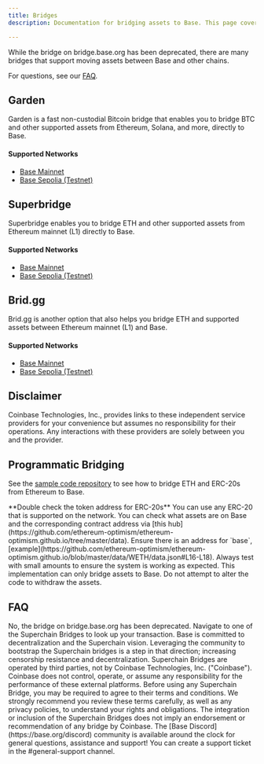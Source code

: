 ```yaml
---
title: Bridges
description: Documentation for bridging assets to Base. This page covers how to bridge ETH and ERC-20s between Ethereum (L1) and Base along with essential information.

---
```


While the bridge on bridge.base.org has been deprecated, there are many bridges
that support moving assets between Base and other chains.

For questions, see our [FAQ](#faq).

## Garden

Garden is a fast non-custodial Bitcoin bridge that enables you to bridge BTC and other supported assets from Ethereum, Solana, and more, directly to Base.

#### Supported Networks

- [Base Mainnet](https://app.garden.finance/?output-chain=base&output-asset=cbBTC)
- [Base Sepolia (Testnet)](https://testnet.garden.finance/?output-chain=base_sepolia&output-asset=USDT)

## Superbridge

Superbridge enables you to bridge ETH and other supported assets from Ethereum mainnet (L1) directly to Base.

#### Supported Networks

- [Base Mainnet](https://superbridge.app/base)
- [Base Sepolia (Testnet)](https://superbridge.app/base-sepolia)

## Brid.gg

Brid.gg is another option that also helps you bridge ETH and supported assets between Ethereum mainnet (L1) and Base.

#### Supported Networks

- [Base Mainnet](https://brid.gg/base)
- [Base Sepolia (Testnet)](https://testnet.brid.gg/base-sepolia)

## Disclaimer

Coinbase Technologies, Inc., provides links to these independent service providers for your
convenience but assumes no responsibility for their operations. Any interactions with these
providers are solely between you and the provider.

## Programmatic Bridging

See the [sample code repository](https://github.com/base-org/guides/tree/main/bridge/native) to see how to bridge ETH and ERC-20s from Ethereum to Base.

<Warning>
**Double check the token address for ERC-20s** You can use any ERC-20 that is
supported on the network. You can check what assets are on Base and the
corresponding contract address via [this hub](https://github.com/ethereum-optimism/ethereum-optimism.github.io/tree/master/data).
Ensure there is an address for `base`, [example](https://github.com/ethereum-optimism/ethereum-optimism.github.io/blob/master/data/WETH/data.json#L16-L18).
Always test with small amounts to ensure the system is working as expected.
</Warning>


<Warning>
This implementation can only bridge assets to Base. Do not attempt to alter the
code to withdraw the assets.
</Warning>


## FAQ

<Accordion title="Can I still use the bridge on bridge.base.org?">
No, the bridge on bridge.base.org has been deprecated.
</Accordion>

<Accordion title="I used bridge.base.org in the past, how do I find my deposit or withdrawal?">
Navigate to one of the Superchain Bridges to look up your transaction.
</Accordion>

<Accordion title="Why has Base deprecated the bridge on bridge.base.org?">
Base is committed to decentralization and the Superchain vision. Leveraging the community to bootstrap the Superchain bridges is a step in that direction; increasing censorship resistance and decentralization.
</Accordion>

<Accordion title="Who operates the Superchain Bridges like Garden.finance, Superbridge.app and Brid.gg?">
Superchain Bridges are operated by third parties, not by Coinbase Technologies, Inc. ("Coinbase"). Coinbase does not control, operate, or assume any responsibility for the performance of these external platforms. Before using any Superchain Bridge, you may be required to agree to their terms and conditions. We strongly recommend you review these terms carefully, as well as any privacy policies, to understand your rights and obligations. The integration or inclusion of the Superchain Bridges does not imply an endorsement or recommendation of any bridge by Coinbase.
</Accordion>

<Accordion title="What if I have a question, issue, or problem?">
The [Base Discord](https://base.org/discord) community is available around the clock for general questions,
assistance and support! You can create a support ticket in the #general-support
channel.
</Accordion>
